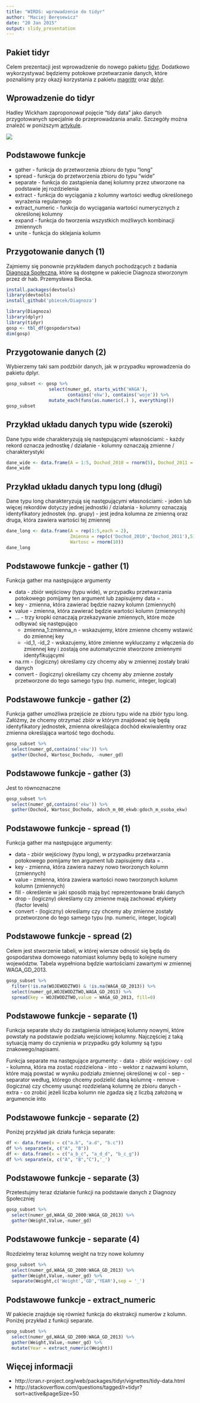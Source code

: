 ```yaml
---
title: "WIRDS: wprowadzenie do tidyr"
author: "Maciej Beręsewicz"
date: "20 Jan 2015"
output: slidy_presentation
---
```


## Pakiet tidyr

Celem prezentacji jest wprowadzenie do nowego pakietu [tidyr](https://github.com/hadley/tidyr). Dodatkowo wykorzystywać będziemy potokowe przetwarzanie danych, które poznaliśmy przy okazji korzystania z pakietu [magrittr](http://cran.r-project.org/web/packages/magrittr/index.html) oraz [dplyr](https://github.com/hadley/dplyr).

## Wprowadzenie do tidyr

Hadley Wickham zaproponował pojęcie "tidy data" jako danych przygotowanych specjalnie do przeprowadzania analiz. Szczegóły można znaleźć w poniższym [artykule](http://www.jstatsoft.org/v59/i10/paper).

![](http://www.jstatsoft.org/v59/i10/paper)

## Podstawowe funkcje 

- gather - funkcja do przetworzenia zbioru do typu "long"
- spread - funkcja do przetworzenia zbioru do typu "wide"
- separate - funkcja do zastąpienia danej kolumny przez utworzone na podstawie jej rozdzielenia
- extract - funkcja do wyciągania z kolumny wartości według określonego wyrażenia regularnego
- extract_numeric - funkcja do wyciągania wartości numerycznych z określonej kolumny
- expand - funkcja do tworzenia wszystkich możliwych kombinacji zmiennych
- unite - funkcja do sklejania kolumn

## Przygotowanie danych (1)

Zajmiemy się ponownie przykładem danych pochodzących z badania [Diagnoza Społeczna](www.diagnoza.com), które są dostępne w pakiecie Diagnoza stworzonym przez dr hab. Przemysława Biecka.

```r
install.packages(devtools)
library(devtools)
install_github('pbiecek/Diagnoza')
```

```r
library(Diagnoza)
library(dplyr)
library(tidyr)
gosp <- tbl_df(gospodarstwa)
dim(gosp)
```

## Przygotowanie danych (2)

Wybierzemy taki sam podzbiór danych, jak w przypadku wprowadzenia do pakietu dplyr.

```r
gosp_subset <- gosp %>%
                select(numer_gd, starts_with('WAGA'), 
                       contains('ekw'), contains('woje')) %>%
                mutate_each(funs(as.numeric(.) ), everything()) 
gosp_subset
```

## Przykład układu danych typu wide (szeroki)

Dane typu wide charakteryzują się następującymi własnościami:
- każdy rekord oznacza jednostkę / działanie
- kolumny oznaczają zmienne / charakterystyki

```r
dane_wide <- data.frame(A = 1:5, Dochod_2010 = rnorm(5), Dochod_2011 = rnorm(5))
dane_wide
```

## Przykład układu danych typu long (długi)

Dane typu long charakteryzują się następującymi własnościami:
- jeden lub więcej rekordów dotyczy jednej jednostki / działania
- kolumny oznaczają identyfikatory jednostek (np. grupy)
- jest jedna kolumna ze zmienną oraz druga, która zawiera wartości tej zmiennej

```r
dane_long <- data.frame(A = rep(1:5,each = 2), 
                        Zmienna = rep(c('Dochod_2010','Dochod_2011'),5),
                        Wartosc = rnorm(10))
dane_long
```

## Podstawowe funkcje - gather (1)

Funkcja gather ma następujące argumenty

- data - zbiór wejściowy (typu wide), w przypadku przetwarzania potokowego pomijamy ten argument lub zapisujemy data = .
- key - zmienna, która zawierać będzie nazwy kolumn (zmiennych)
- value - zmienna, która zawierać będzie wartości kolumn (zmiennych)
- ... - trzy kropki oznaczają przekazywanie zmiennych, które może odbywać się następująco
    + zmienna_1:zmienna_n - wskazujemy, które zmienne chcemy wstawić do zmiennej key
    + -id_1, -id_2 - wskazujemy, które zmienne wykluczamy z włączenia do zmiennej key i zostają one automatycznie stworzone zmiennymi identyfikującymi
- na.rm - (logiczny) określamy czy chcemy aby w zmiennej zostały braki danych
- convert - (logiczny) określamy czy chcemy aby zmienne zostały przetworzone do tego samego typu (np. numeric, integer, logical)

## Podstawowe funkcje - gather (2)

Funkcja gather umożliwa przejście ze zbioru typu wide na zbiór typu long. Załóżmy, że chcemy otrzymać zbiór w którym znajdować się będą identyfikatory jednostek, zmienna określająca dochód ekwiwalentny oraz zmienna określająca wartość tego dochodu.

```r
gosp_subset %>%
  select(numer_gd,contains('ekw')) %>%
  gather(Dochod, Wartosc_Dochodu, -numer_gd)
```

## Podstawowe funkcje - gather (3)

Jest to równoznaczne

```r
gosp_subset %>%
  select(numer_gd,contains('ekw')) %>%
  gather(Dochod, Wartosc_Dochodu, adoch_m_00_ekwb:gdoch_m_osoba_ekw)
```

## Podstawowe funkcje - spread (1)

Funkcja gather ma następujące argumenty:

- data - zbiór wejściowy (typu long), w przypadku przetwarzania potokowego pomijamy ten argument lub zapisujemy data = .
- key - zmienna, która zawiera nazwy nowo tworzonych kolumn (zmiennych)
- value - zmienna, która zawiera wartości nowo tworzonych kolumn kolumn (zmiennych)
- fill - określenie w jaki sposób mają być reprezentowane braki danych  
- drop - (logiczny) określamy czy zmienne mają zachować etykiety (factor levels)
- convert - (logiczny) określamy czy chcemy aby zmienne zostały przetworzone do tego samego typu (np. numeric, integer, logical)

## Podstawowe funkcje - spread (2)

Celem jest stworzenie tabeli, w której wiersze odnosić się będą do gospodarstwa domowego natomiast kolumny będą to kolejne numery województw. Tabela wypełniona będzie wartościami zawartymi w zmiennej WAGA_GD_2013.

```r
gosp_subset %>%
  filter(!is.na(WOJEWODZTWO) & !is.na(WAGA_GD_2013)) %>%
  select(numer_gd,WOJEWODZTWO,WAGA_GD_2013) %>%
  spread(key = WOJEWODZTWO,value = WAGA_GD_2013, fill=0)
```

## Podstawowe funkcje - separate (1)

Funkcja separate służy do zastąpienia istniejacej kolumny nowymi, które powstały na podstawie podziału wejściowej kolumny. Najczęściej z taką sytuacją mamy do czynienia w przypadku gdy kolumny są typu znakowego/napisami.

Funkcja separate ma następujące argumenty:
- data - zbiór wejściowy
- col - kolumna, która ma zostać rozdzielona
- into - wektor z nazwami kolumn, które mają powstać w wyniku podziału zmiennej określonej w col
- sep - separator według, którego chcemy podzielić daną kolumnę
- remove - (logiczna) czy chcemy usunąć rozdzielaną kolumnę ze zbioru danych 
- extra - co zrobić jeżeli liczba kolumn nie zgadza się z liczbą założoną w argumencie into

## Podstawowe funkcje - separate (2)

Poniżej przykład jak działa funkcja separate:

```r
df <- data.frame(x = c("a.b", "a.d", "b.c"))
df %>% separate(x, c("A", "B"))
df <- data.frame(x = c("a_b_c", "a_d_d", "b_c_g"))
df %>% separate(x, c("A", "B","C"),'_')
```

## Podstawowe funkcje - separate (3)

Przetestujmy teraz działanie funkcji na podstawie danych z Diagnozy Społeczniej

```r
gosp_subset %>%
  select(numer_gd,WAGA_GD_2000:WAGA_GD_2013) %>%
  gather(Weight,Value,-numer_gd)
```

## Podstawowe funkcje - separate (4)

Rozdzielmy teraz kolumnę weight na trzy nowe kolumny

```r
gosp_subset %>%
  select(numer_gd,WAGA_GD_2000:WAGA_GD_2013) %>%
  gather(Weight,Value,-numer_gd) %>%
  separate(Weight,c('Weight','GD','YEAR'),sep = '_')
```

## Podstawowe funkcje - extract_numeric

W pakiecie znajduje się również funkcja do ekstrakcji numerów z kolumn. Poniżej przykład z funkcji separate.

```r
gosp_subset %>%
  select(numer_gd,WAGA_GD_2000:WAGA_GD_2013) %>%
  gather(Weight,Value,-numer_gd) %>%
  mutate(Year = extract_numeric(Weight))
```

## Więcej informacji

- http://cran.r-project.org/web/packages/tidyr/vignettes/tidy-data.html
- http://stackoverflow.com/questions/tagged/r+tidyr?sort=active&pageSize=50


